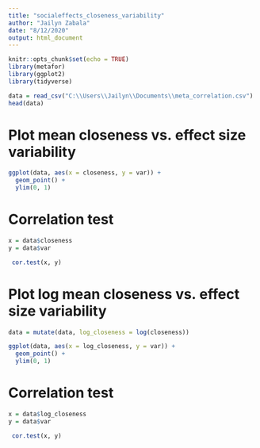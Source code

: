 ---
title: "socialeffects_closeness_variability"
author: "Jailyn Zabala"
date: "8/12/2020"
output: html_document
---

```{r setup, include=FALSE}
knitr::opts_chunk$set(echo = TRUE)
library(metafor)
library(ggplot2)
library(tidyverse)
```


```{r data}
data = read_csv("C:\\Users\\Jailyn\\Documents\\meta_correlation.csv")
head(data)
```
# Plot mean closeness vs. effect size variability

```{r plot, echo=FALSE}

ggplot(data, aes(x = closeness, y = var)) + 
  geom_point() + 
  ylim(0, 1)

```

# Correlation test 
```{r correlation test, echo=FALSE}
x = data$closeness
y = data$var

 cor.test(x, y)
```

# Plot log mean closeness vs. effect size variability

```{r plot_log, echo=FALSE}
data = mutate(data, log_closeness = log(closeness))

ggplot(data, aes(x = log_closeness, y = var)) + 
  geom_point() + 
  ylim(0, 1)

```

# Correlation test 
```{r correlation test_log, echo=FALSE}
x = data$log_closeness
y = data$var

 cor.test(x, y)
```
